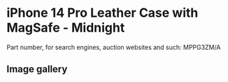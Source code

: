 
# iPhone 14 Pro Leather Case with MagSafe - Midnight

Part number, for search engines, auction websites and such: MPPG3ZM/A

## Image gallery

<div style={{ width: "768px" }}>
  <GalleryComponent
    images={[
      {
        original: "/everysource/MPPG3.png",
        thumbnail: "/everypreview/MPPG3.png",
      },
      {
        original: "/everysource/MPPG3_AV1.png",
        thumbnail: "/everypreview/MPPG3_AV1.png",
      },
      {
        original: "/everysource/MPPG3_AV2.png",
        thumbnail: "/everypreview/MPPG3_AV2.png",
      },
      {
        original: "/everysource/MPPG3_AV3.png",
        thumbnail: "/everypreview/MPPG3_AV3.png",
      },
      {
        original: "/everysource/MPPG3_AV4.png",
        thumbnail: "/everypreview/MPPG3_AV4.png",
      },
      {
        original: "/everysource/MPPG3_AV5.png",
        thumbnail: "/everypreview/MPPG3_AV5.png",
      }
    ]}
  />
</div>